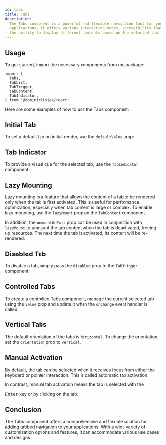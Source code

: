 ```yaml
---
id: tabs
title: Tabs
description:
  The Tabs component is a powerful and flexible navigation tool for your
  applications. It offers various interaction modes, accessibility features, and
  the ability to display different contents based on the selected tab.
---
```



## Usage

To get started, import the necessary components from the package:

```tsx
import {
  Tabs,
  TabList,
  TabTrigger,
  TabContent,
  TabIndicator,
} from '@dominiclisjak/react'
```

Here are some examples of how to use the Tabs component:

<Story id="Basic" />

## Initial Tab

To set a default tab on initial render, use the `defaultValue` prop:

<Story id="InitialTab" />

## Tab Indicator

To provide a visual cue for the selected tab, use the `TabIndicator` component:

<Story id="Indicator" />

## Lazy Mounting

Lazy mounting is a feature that allows the content of a tab to be rendered only
when the tab is first activated. This is useful for performance optimization,
especially when tab content is large or complex. To enable lazy mounting, use
the `lazyMount` prop on the `TabContent` component.

In addition, the `unmountOnExit` prop can be used in conjunction with
`lazyMount` to unmount the tab content when the tab is deactivated, freeing up
resources. The next time the tab is activated, its content will be re-rendered.

<Story id="LazyMount" />

## Disabled Tab

To disable a tab, simply pass the `disabled` prop to the `TabTrigger` component:

<Story id="DisabledTab" />

## Controlled Tabs

To create a controlled Tabs component, manage the current selected tab using the
`value` prop and update it when the `onChange` event handler is called:

<Story id="Controlled" />

## Vertical Tabs

The default orientation of the tabs is `horizontal`. To change the orientation,
set the `orientation` prop to `vertical`.

<Story id="Vertical" />

## Manual Activation

By default, the tab can be selected when it receives focus from either the
keyboard or pointer interaction. This is called automatic tab activation.

In contrast, manual tab activation means the tab is selected with the

<kbd>Enter</kbd> key or by clicking on the tab.

<Story id="Manual" />

## Conclusion

The Tabs component offers a comprehensive and flexible solution for adding
tabbed navigation to your applications. With a wide variety of customization
options and features, it can accommodate various use cases and designs.
